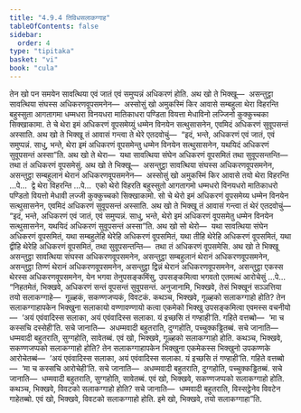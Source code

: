 ```yaml
---
title: "4.9.4 तिविधसलाकग्गाह"
tableOfContents: false
sidebar:
  order: 4
type: "tipitaka"
basket: "vi"
book: "cula"
---
```



<DynamicBreadcrumb />

<Division number="235" book="cula">

<Paragraph number="960" book="cula">
तेन खो पन समयेन सावत्थिया एवं जातं एवं समुप्पन्नं अधिकरणं होति. अथ खो ते भिक्खू—  असन्तुट्ठा सावत्थिया संघस्स अधिकरणवूपसमनेन—  अस्सोसुं खो अमुकस्मिं किर आवासे सम्बहुला थेरा विहरन्ति बहुस्सुता आगतागमा धम्मधरा विनयधरा मातिकाधरा पण्डिता वियत्ता मेधाविनो लज्जिनो कुक्कुच्चका सिक्खाकामा. ते चे थेरा इमं अधिकरणं वूपसमेय्युं धम्मेन विनयेन सत्थुसासनेन, एवमिदं अधिकरणं सुवूपसन्तं अस्साति. अथ खो ते भिक्खू तं आवासं गन्त्वा ते थेरे एतदवोचुं—  “इदं, भन्ते, अधिकरणं एवं जातं, एवं समुप्पन्नं. साधु, भन्ते, थेरा इमं अधिकरणं वूपसमेन्तु धम्मेन विनयेन सत्थुसासनेन, यथयिदं अधिकरणं सुवूपसन्तं अस्सा”ति. अथ खो ते थेरा—  यथा सावत्थिया संघेन अधिकरणं वूपसमितं तथा सुवूपसन्तन्ति—  तथा तं अधिकरणं वूपसमेसुं.
</Paragraph>

<Paragraph number="961" book="cula">
अथ खो ते भिक्खू—  असन्तुट्ठा सावत्थिया संघस्स अधिकरणवूपसमनेन, असन्तुट्ठा सम्बहुलानं थेरानं अधिकरणवूपसमनेन—  अस्सोसुं खो अमुकस्मिं किर आवासे तयो थेरा विहरन्ति …पे…  द्वे थेरा विहरन्ति …पे…  एको थेरो विहरति बहुस्सुतो आगतागमो धम्मधरो विनयधरो मातिकाधरो पण्डितो वियत्तो मेधावी लज्जी कुक्कुच्चको सिक्खाकामो. सो चे थेरो इमं अधिकरणं वूपसमेय्य धम्मेन विनयेन सत्थुसासनेन, एवमिदं अधिकरणं सुवूपसन्तं अस्साति. अथ खो ते भिक्खू तं आवासं गन्त्वा तं थेरं एतदवोचुं—  “इदं, भन्ते, अधिकरणं एवं जातं, एवं समुप्पन्नं. साधु, भन्ते, थेरो इमं अधिकरणं वूपसमेतु धम्मेन विनयेन सत्थुसासनेन, यथयिदं अधिकरणं सुवूपसन्तं अस्सा”ति. अथ खो सो थेरो—  यथा सावत्थिया संघेन अधिकरणं वूपसमितं, यथा सम्बहुलेहि थेरेहि अधिकरणं वूपसमितं, यथा तीहि थेरेहि अधिकरणं वूपसमितं, यथा द्वीहि थेरेहि अधिकरणं वूपसमितं, तथा सुवूपसन्तन्ति—  तथा तं अधिकरणं वूपसमेसि.
</Paragraph>

<Paragraph number="962" book="cula">
अथ खो ते भिक्खू असन्तुट्ठा सावत्थिया संघस्स अधिकरणवूपसमनेन, असन्तुट्ठा सम्बहुलानं थेरानं अधिकरणवूपसमनेन, असन्तुट्ठा तिण्णं थेरानं अधिकरणवूपसमनेन, असन्तुट्ठा द्विन्नं थेरानं अधिकरणवूपसमनेन, असन्तुट्ठा एकस्स थेरस्स अधिकरणवूपसमनेन, येन भगवा तेनुपसङ्कमिंसु, उपसङ्कमित्वा भगवतो एतमत्थं आरोचेसुं …पे…
</Paragraph>

<Paragraph number="963" book="cula">
“निहतमेतं, भिक्खवे, अधिकरणं सन्तं वूपसन्तं सुवूपसन्तं. अनुजानामि, भिक्खवे, तेसं भिक्खूनं सञ्ञत्तिया तयो सलाकग्गाहे—  गूळ्हकं, सकण्णजप्पकं, विवटकं.
</Paragraph>

<Paragraph number="964" book="cula">
कथञ्च, भिक्खवे, गूळ्हको सलाकग्गाहो होति? तेन सलाकग्गाहापकेन भिक्खुना सलाकायो वण्णावण्णायो कत्वा एकमेको भिक्खु उपसङ्कमित्वा एवमस्स वचनीयो—  ‘अयं एवंवादिस्स सलाका, अयं एवंवादिस्स सलाका. यं इच्छसि तं गण्हाही’ति. गहिते वत्तब्बो—  ‘मा च कस्सचि दस्सेही’ति. सचे जानाति—  अधम्मवादी बहुतराति, दुग्गहोति, पच्चुक्कड्ढितब्बं. सचे जानाति—  धम्मवादी बहुतराति, सुग्गहोति, सावेतब्बं. एवं खो, भिक्खवे, गूळ्हको सलाकग्गाहो होति.
</Paragraph>

<Paragraph number="965" book="cula">
कथञ्च, भिक्खवे, सकण्णजप्पको सलाकग्गाहो होति? तेन सलाकग्गाहापकेन भिक्खुना एकमेकस्स भिक्खुनो उपकण्णके आरोचेतब्बं—  ‘अयं एवंवादिस्स सलाका, अयं एवंवादिस्स सलाका. यं इच्छसि तं गण्हाही’ति. गहिते वत्तब्बो—  ‘मा च कस्सचि आरोचेही’ति. सचे जानाति—  अधम्मवादी बहुतराति, दुग्गहोति, पच्चुक्कड्ढितब्बं. सचे जानाति—  धम्मवादी बहुतराति, सुग्गहोति, सावेतब्बं. एवं खो, भिक्खवे, सकण्णजप्पको सलाकग्गाहो होति.
</Paragraph>

<Paragraph number="966" book="cula">
कथञ्च, भिक्खवे, विवटको सलाकग्गाहो होति? सचे जानाति—  धम्मवादी बहुतराति, विस्सट्ठेनेव विवटेन गाहेतब्बो. एवं खो, भिक्खवे, विवटको सलाकग्गाहो होति. इमे खो, भिक्खवे, तयो सलाकग्गाहा”ति.
</Paragraph>
</Division>